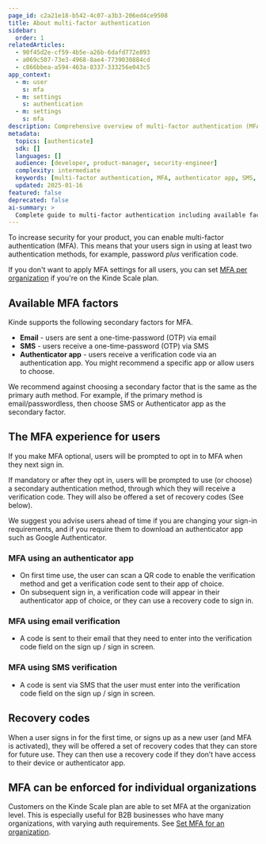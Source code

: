 ```yaml
---
page_id: c2a21e18-b542-4c07-a3b3-206ed4ce9508
title: About multi-factor authentication
sidebar:
  order: 1
relatedArticles:
  - 90f45d2e-cf59-4b5e-a26b-6dafd772e893
  - a069c507-73e3-4968-8ae4-7739030884cd
  - c866bbea-a594-463a-8337-333256e043c5
app_context:
  - m: user
    s: mfa
  - m: settings
    s: authentication
  - m: settings
    s: mfa
description: Comprehensive overview of multi-factor authentication (MFA) including available factors, user experience, recovery codes, and organization-level enforcement.
metadata:
  topics: [authenticate]
  sdk: []
  languages: []
  audience: [developer, product-manager, security-engineer]
  complexity: intermediate
  keywords: [multi-factor authentication, MFA, authenticator app, SMS, email, recovery codes, security]
  updated: 2025-01-16
featured: false
deprecated: false
ai-summary: >
  Complete guide to multi-factor authentication including available factors, user experience, recovery codes, and organization-level enforcement.
---
```


To increase security for your product, you can enable multi-factor authentication (MFA). This means that your users sign in using at least two authentication methods, for example, password _plus_ verification code.

If you don't want to apply MFA settings for all users, you can set [MFA per organization](/authenticate/multi-factor-auth/mfa-per-org/) if you're on the Kinde Scale plan.

## **Available MFA factors**

Kinde supports the following secondary factors for MFA.

- **Email** - users are sent a one-time-password (OTP) via email
- **SMS** - users receive a one-time-password (OTP) via SMS
- **Authenticator app** - users receive a verification code via an authentication app. You might recommend a specific app or allow users to choose.

We recommend against choosing a secondary factor that is the same as the primary auth method. For example, if the primary method is email/passwordless, then choose SMS or Authenticator app as the secondary factor.

## **The MFA experience for users**

If you make MFA optional, users will be prompted to opt in to MFA when they next sign in.

If mandatory or after they opt in, users will be prompted to use (or choose) a secondary authentication method, through which they will receive a verification code. They will also be offered a set of recovery codes (See below).

We suggest you advise users ahead of time if you are changing your sign-in requirements, and if you require them to download an authenticator app such as Google Authenticator.

### MFA **using an authenticator app**

- On first time use, the user can scan a QR code to enable the verification method and get a verification code sent to their app of choice.
- On subsequent sign in, a verification code will appear in their authenticator app of choice, or they can use a recovery code to sign in.

### MFA **using email verification**

- A code is sent to their email that they need to enter into the verification code field on the sign up / sign in screen.

### MFA **using SMS verification**

- A code is sent via SMS that the user must enter into the verification code field on the sign up / sign in screen.

## **Recovery codes**

When a user signs in for the first time, or signs up as a new user (and MFA is activated), they will be offered a set of recovery codes that they can store for future use. They can then use a recovery code if they don’t have access to their device or authenticator app.

## MFA can be enforced for individual organizations

Customers on the Kinde Scale plan are able to set MFA at the organization level. This is especially useful for B2B businesses who have many organizations, with varying auth requirements. See [Set MFA for an organization](/authenticate/multi-factor-auth/mfa-per-org/).
